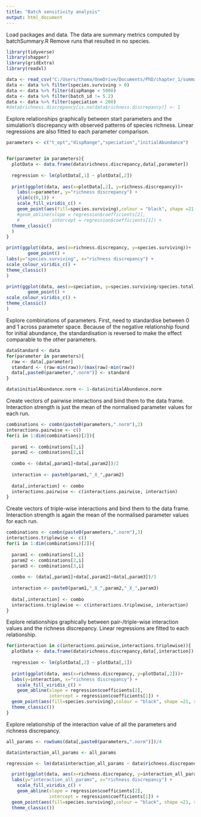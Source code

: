---
title: "Batch sensitivity analysis"
output: html_document
---

Load packages and data.
The data are summary metrics computed by batchSummary.R
Remove runs that resulted in no species.

```{r, message = FALSE}
library(tidyverse)
library(shapper)
library(gridExtra)
library(readxl)

data <- read_csv("C:/Users/thoma/OneDrive/Documents/PhD/chapter_1/summaries/all.csv")
data <- data %>% filter(species.surviving > 0)
data <- data %>% filter(dispRange < 5000)
data <- data %>% filter(batch_id != 5.2)
data <- data %>% filter(speciation < 200)
#data$richness.discrepancy[is.na(data$richness.discrepancy)] <- 1
```

Explore relationships graphically between start parameters and the simulation's discrepancy with observed patterns of species richness.
Linear regressions are also fitted to each parameter comparison.

```{r, echo = FALSE}
parameters <- c("t_opt","dispRange","speciation","initialAbundance")


for(parameter in parameters){
  plotData <- data.frame(data$richness.discrepancy,data[,parameter])
  
  regression <- lm(plotData[,1] ~ plotData[,2])
  
  print(ggplot(data, aes(x=plotData[,2], y=richness.discrepancy))+
    labs(x=parameter, y="richness discrepancy") +
    ylim(c(0,1)) +
    scale_fill_viridis_c() +
    geom_point(aes(fill=species.surviving),colour = "black", shape =21, size = 2) +
    #geom_abline(slope = regression$coefficients[2],
    #            intercept = regression$coefficients[1]) +
  theme_classic()
  )
}

print(ggplot(data, aes(x=richness.discrepancy, y=species.surviving))+
        geom_point() +
labs(y="species.surviving", x="richness discrepancy") +
scale_colour_viridis_c() +
theme_classic()
)

print(ggplot(data, aes(x=speciation, y=species.surviving/species.total))+
        geom_point() +
scale_colour_viridis_c() +
theme_classic()
)
```


Explore combinations of parameters.
First, need to standardise between 0 and 1 across parameter space.
Because of the negative relationship found for initial abundance, the standardisation is reversed to make the effect comparable to the other parameters.

```{r}
dataStandard <- data
for(parameter in parameters){
  raw <- data[,parameter]
  standard <- (raw-min(raw))/(max(raw)-min(raw))
  data[,paste0(parameter,".norm")] <- standard
}

data$initialAbundance.norm <- 1-data$initialAbundance.norm

```

Create vectors of pairwise interactions and bind them to the data frame.
Interaction strength is just the mean of the normalised parameter values for each run.

```{r}

combinations <- combn(paste0(parameters,".norm"),2)
interactions.pairwise <- c()
for(i in 1:dim(combinations)[2]){
  
  param1 <- combinations[1,i]
  param2 <- combinations[2,i]
  
  combo <- (data[,param1]+data[,param2])/2
  
  interaction <- paste0(param1,"_X_",param2)
  
  data[,interaction] <- combo
  interactions.pairwise <- c(interactions.pairwise, interaction)
}

```

Create vectors of triple-wise interactions and bind them to the data frame.
Interaction strength is again the mean of the normalised parameter values for each run.

```{r}
combinations <- combn(paste0(parameters,".norm"),3)
interactions.triplewise <- c()
for(i in 1:dim(combinations)[2]){
  
  param1 <- combinations[1,i]
  param2 <- combinations[2,i]
  param3 <- combinations[3,i]
  
  combo <- (data[,param1]+data[,param2]+data[,param3])/3
  
  interaction <- paste0(param1,"_X_",param2,"_X_",param3)
  
  data[,interaction] <- combo
  interactions.triplewise <- c(interactions.triplewise, interaction)
}
```


Explore relationships graphically between pair-/triple-wise interaction values and the richness discrepancy.
Linear regressions are fitted to each relationship.

```{r, warnings = FALSE}

for(interaction in c(interactions.pairwise,interactions.triplewise)){
  plotData <- data.frame(data$richness.discrepancy,data[,interaction])
  
  regression <- lm(plotData[,2] ~ plotData[,1])
  
  print(ggplot(data, aes(x=richness.discrepancy, y=plotData[,2]))+
  labs(y=interaction, x="richness discrepancy") +
    scale_fill_viridis_c() +
    geom_abline(slope = regression$coefficients[2],
                intercept = regression$coefficients[1]) +
  geom_point(aes(fill=species.surviving),colour = "black", shape =21, size = 2) +
  theme_classic())
}


```

Explore relationship of the interaction value of all the parameters and richness discrepancy.

```{r}


all_params <- rowSums(data[,paste0(parameters,".norm")])/4

data$interaction_all_params <- all_params

regression <- lm(data$interaction_all_params ~ data$richness.discrepancy)

  print(ggplot(data, aes(x=richness.discrepancy, y=interaction_all_params))+
  labs(y="interaction_all_params", x="richness discrepancy") +
    scale_fill_viridis_c() +
    geom_abline(slope = regression$coefficients[2],
                intercept = regression$coefficients[1]) +
  geom_point(aes(fill=species.surviving),colour = "black", shape =21, size = 2) +
  theme_classic())


```

























